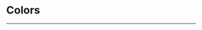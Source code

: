 
<Meta title="Theme/Colors" component={Colors}/>

# Colors
---
<Preview>
    <Story name="Text">
        <Colors title={"Text"} rows={[
            {
                blocks: [
                    {
                        color: 'textHeadings',
                        name: 'Headings',
                        tint: 'Deep 100',
                        w: 'full',
                        h: 48,
                    }
                ]
            },
            {
                w: '1/7',
                h: 28,
                blocks: [
                    {
                        color: 'textBody',
                        name: 'Body',
                        tint: 'Deep 75',
                    },
                    {
                        color: 'textCaption',
                        name: 'Caption',
                        tint: 'Deep 60',
                    },
                    {
                        color: 'textDisabled',
                        name: 'Disabled',
                        tint: 'Deep 55',
                    },
                    {
                        color: 'textPlaceHolder',
                        name: 'Place holder',
                        tint: 'Deep 50',
                    },
                    {
                        color: 'textLink',
                        name: 'Link',
                        tint: 'Theme 9 text',
                    },
                    {
                        color: 'textHover',
                        name: 'Hover',
                        tint: 'Theme 10',
                    },
                    {
                        color: 'textError',
                        name: 'Error',
                        tint: 'Red 9',
                    },
                ]
            },
        ]}/>
    </Story>
</Preview>

<Preview>
    <Story name="Surface">
        <Colors title={"Surface"} rows={[
            {
                blocks: [
                    {
                        color: 'surfaceBg',
                        name: 'Background',
                        tint: 'Deep 2',
                        text: 'black',
                        w: 'full',
                        h: 48,
                    }
                ]
            },
            {
                w: '1/2',
                h: 28,
                text: 'black',
                blocks: [
                    {
                        color: 'surfaceIconBg',
                        name: 'Icon bg',
                        tint: 'Deep 5',
                    },
                    {
                        color: 'surfaceOutline',
                        name: 'Outline',
                        tint: 'Deep 10',
                    },
                ]
            },
        ]}/>
    </Story>
</Preview>

<Preview>
    <Story name="Theme">
        <Colors title={"Theme"} rows={[
            {
                blocks: [
                    {
                        color: 'themeButtonBg',
                        name: 'Button background',
                        tint: 'Theme 9',
                        w: 'full',
                        h: 48,
                    }
                ]
            },
            {
                w: '1/4',
                h: 28,
                blocks: [
                    {
                        color: 'themeHover',
                        name: 'Hover',
                        tint: 'Theme 10',
                    },
                    {
                        color: 'themePressed',
                        name: 'Pressed',
                        tint: 'Theme 11',
                    },
                    {
                        color: 'themeDark',
                        name: 'Dark',
                        tint: 'Theme 13',
                    },
                    {
                        color: 'themeLight',
                        name: 'Light',
                        tint: 'Theme 2',
                        text: 'gray-600'
                    },
                ]
            },
        ]}/>
    </Story>
</Preview>

<Preview>
    <Story name="Form">
        <Colors title={"Form"} rows={[
            {
                w: '1/2',
                h: 48,
                blocks: [
                    {
                        color: 'formBorder',
                        name: 'Border',
                        tint: 'Deep 50',
                    },
                    {
                        color: 'formHoverBorder',
                        name: 'Hover Border',
                        tint: 'Deep 70',
                    }
                ]
            },
            {
                w: '1/5',
                h: 28,
                blocks: [
                    {
                        color: 'formReadOnly',
                        name: 'Read Only',
                        tint: 'Deep 5',
                        text: 'gray-600',
                    },
                    {
                        color: 'formDisabled',
                        name: 'Disabled',
                        tint: 'Deep 10',
                        text: 'gray-600',
                    },
                    {
                        color: 'formDivider',
                        name: 'Form Divider',
                        tint: 'Deep 15',
                        text: 'gray-600',
                    },
                    {
                        color: 'formActive',
                        name: 'Active',
                        tint: 'Deep 8',
                    },
                    {
                        color: 'formError',
                        name: 'Error',
                        tint: 'Red 8',
                    },
                ]
            },
        ]}/>
    </Story>
</Preview>

<Preview>
    <Story name="Success">
        <Colors title={"Success"} rows={[
            {
                h: 28,
                w: '1/2',
                text: 'black',
                blocks: [
                    {
                        color: 'successBackground',
                        name: '',
                        tint: '',
                    },
                    {
                        color: 'successOutline',
                        name: 'Outline',
                        tint: 'Green 3',
                    }
                ]
            },
            {
                h: 28,
                w: '1/2',
                text: 'black',
                blocks: [
                    {
                        color: 'successBackground',
                        name: 'Background',
                        tint: 'Green 1',
                    },
                    {
                        color: 'successIcon',
                        name: 'Icon',
                        tint: 'Green 8',
                    }
                ]
            }, {
                h: 28,
                w: '1/2',
                text: 'black',
                blocks: [
                    {
                        color: 'successLight',
                        name: 'Light',
                        tint: 'Green 3',
                    },
                    {
                        color: 'successDark',
                        name: 'Dark',
                        tint: 'Green 13',
                        text: 'white',
                    }
                ]
            },
        ]}/>
    </Story>
</Preview>

<Preview>
    <Story name="Warning">
        <Colors title={"Warning"} rows={[
            {
                h: 28,
                w: '1/2',
                text: 'black',
                blocks: [
                    {
                        color: 'warningBackground',
                        name: '',
                        tint: '',
                    },
                    {
                        color: 'warningOutline',
                        name: 'Outline',
                        tint: 'Yellow 3',
                    }
                ]
            },
            {
                h: 28,
                w: '1/2',
                text: 'black',
                blocks: [
                    {
                        color: 'warningBackground',
                        name: 'Background',
                        tint: 'Yellow 1',
                    },
                    {
                        color: 'warningIcon',
                        name: 'Icon',
                        tint: 'Yellow 8',
                    }
                ]
            }, {
                h: 28,
                w: '1/2',
                text: 'black',
                blocks: [
                    {
                        color: 'warningLight',
                        name: 'Light',
                        tint: 'Yellow 3',
                    },
                    {
                        color: 'warningDark',
                        name: 'Dark',
                        tint: 'Yellow 13',
                        text: 'white',
                    }
                ]
            },
        ]}/>
    </Story>
</Preview>

<Preview>
    <Story name="Danger">
        <Colors title={"Danger"} rows={[
            {
                h: 28,
                w: '1/2',
                text: 'black',
                blocks: [
                    {
                        color: 'dangerBackground',
                        name: '',
                        tint: '',
                    },
                    {
                        color: 'dangerOutline',
                        name: 'Outline',
                        tint: 'Red 3',
                    }
                ]
            },
            {
                h: 28,
                w: '1/2',
                text: 'black',
                blocks: [
                    {
                        color: 'dangerBackground',
                        name: 'Background',
                        tint: 'Red 1',
                    },
                    {
                        color: 'dangerIcon',
                        name: 'Icon',
                        tint: 'Red 8',
                        text: 'white',
                    }
                ]
            }, {
                h: 28,
                w: '1/2',
                text: 'black',
                blocks: [
                    {
                        color: 'dangerLight',
                        name: 'Light',
                        tint: 'Red 3',
                    },
                    {
                        color: 'dangerDark',
                        name: 'Dark',
                        tint: 'Red 13',
                        text: 'white',
                    }
                ]
            },
        ]}/>
    </Story>
</Preview>

<Preview>
    <Story name="Info">
        <Colors title={"Info"} rows={[
            {
                h: 28,
                w: '1/2',
                text: 'black',
                blocks: [
                    {
                        color: 'infoBackground',
                        name: '',
                        tint: '',
                    },
                    {
                        color: 'infoOutline',
                        name: 'Outline',
                        tint: 'Blue 3',
                    }
                ]
            },
            {
                h: 28,
                w: '1/2',
                text: 'black',
                blocks: [
                    {
                        color: 'infoBackground',
                        name: 'Background',
                        tint: 'Blue 1',
                    },
                    {
                        color: 'infoIcon',
                        name: 'Icon',
                        tint: 'Blue 8',
                        text: 'white',
                    }
                ]
            }, {
                h: 28,
                w: '1/2',
                text: 'black',
                blocks: [
                    {
                        color: 'infoLight',
                        name: 'Light',
                        tint: 'Blue 3',
                    },
                    {
                        color: 'infoDark',
                        name: 'Dark',
                        tint: 'Blue 13',
                        text: 'white',
                    }
                ]
            },
        ]}/>
    </Story>
</Preview>